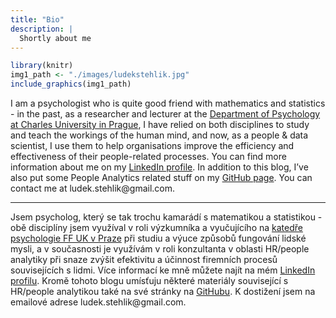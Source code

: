 ```yaml
---
title: "Bio"
description: |
  Shortly about me
---
```


```r
library(knitr)
img1_path <- "./images/ludekstehlik.jpg"
include_graphics(img1_path)
```

I am a psychologist who is quite good friend with mathematics and statistics - in the past, as a researcher and lecturer at the [Department of Psychology at Charles University in Prague](https://kps.ff.cuni.cz/cs/), I have relied on both disciplines to study and teach the workings of the human mind, and now, as a people & data scientist, I use them to help organisations improve the efficiency and effectiveness of their people-related processes. You can find more information about me on my [LinkedIn profile](https://www.linkedin.com/in/ludekstehlik/). In addition to this blog, I've also put some People Analytics related stuff on my [GitHub page](https://github.com/lstehlik2809). You can contact me at ludek.stehlik@gmail.com.

---

Jsem psycholog, který se tak trochu kamarádí s matematikou a statistikou - obě disciplíny jsem využíval v roli výzkumníka a vyučujícího na [katedře psychologie FF UK v Praze](https://kps.ff.cuni.cz/cs/) při studiu a výuce způsobů fungování lidské mysli, a v současnosti je využívám v roli konzultanta v oblasti HR/people analytiky při snaze zvýšit efektivitu a účinnost firemních procesů souvisejících s lidmi. Více informací ke mně můžete najít na mém [LinkedIn profilu](https://www.linkedin.com/in/ludekstehlik/). Kromě tohoto blogu umísťuju některé materiály související s HR/people analytikou také na své stránky na [GitHubu](https://github.com/lstehlik2809). K dostižení jsem na emailové adrese ludek.stehlik@gmail.com.
